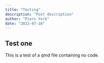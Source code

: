 ```yaml
---
title: "Testing"
description: "Post description"
author: "Piers York"
date: "2022-07-10"
---
```


## Test one
This is a test of a qmd file containing no code.
